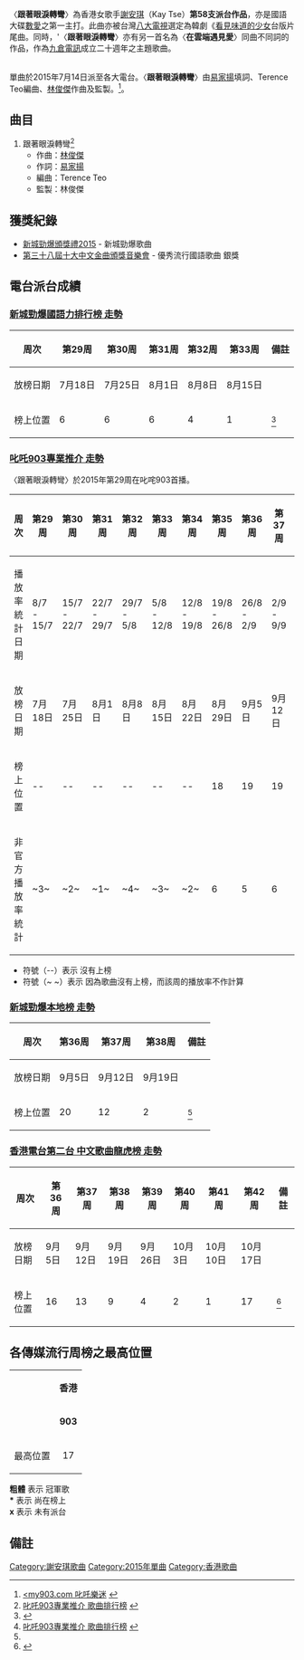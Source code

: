 {{Infobox Single 
| Name           = 跟著眼淚轉彎
| Cover          = 
| Artist         = [[謝安琪|謝安琪]]
| from Album     = '''[[數愛|數愛]]'''
| B-side         = 
| Released       = 2015年7月14日
| Format         = 電台派台
| Recorded       = 2014-2015年
| Genre          = [[粵語流行音樂|粵語]]
| Length         = 
| Label          = [[邁亞音樂|邁亞音樂]]、[[Ban_Ban_Music|Ban Ban Music]]
| Writer         = [[林俊傑|林俊傑]]、易家揚、Terence Teo
| Producer       = [[林俊傑|林俊傑]]
| Chronology     = [[謝安琪|謝安琪]]  派台單曲
| Last single    = 〈[[篋神|篋神]]〉<br/>(2015)
| This single    = 〈'''跟著眼淚轉彎'''〉<br/>(2015)
| Next single    =  〈[[羅生門_(歌曲)|羅生門]]〉<br/>(2015)
| Misc           = {{Extra album cover
  | Upper caption = 派台單曲封底
  | Type = single
  | Cover         = 
  | Lower caption = 
}}
}}

〈'''跟著眼淚轉彎'''〉為香港女歌手[[謝安琪|謝安琪]]（Kay Tse）'''第58支派台作品'''，亦是國語大碟[[數愛|數愛]]之第一主打。此曲亦被台灣[[八大電視|八大電視]]選定為韓劇《[[看見味道的少女|看見味道的少女]]台版片尾曲。同時，'〈'''跟著眼淚轉彎'''〉亦有另一首名為〈'''在雲端遇見愛'''〉同曲不同詞的作品，作為[[九倉電訊|九倉電訊]]成立二十週年之主題歌曲。

<BR>單曲於2015年7月14日派至各大電台。〈'''跟著眼淚轉彎'''〉由[[易家揚|易家揚]]填詞、Terence Teo編曲、[[林俊傑|林俊傑]]作曲及監製。<ref>[http://www.my903.com/my903/903music/detail.jsp?newsid=4964&category=search&index=0&keywords=跟著眼淚轉彎  <my903.com 叱吒樂迷] {{webarchive|url=https://web.archive.org/web/20160306100415/http://www.my903.com/my903/903music/detail.jsp?newsid=4964&category=search&index=0&keywords=%E8%B7%9F%E8%91%97%E7%9C%BC%E6%B7%9A%E8%BD%89%E5%BD%8E |date=2016-03-06 }}</ref>。

==曲目==
#跟著眼淚轉彎<ref>[http://www.my903.com/my903/903music/detail.jsp?newsid=4577&category=12_13_14_15_16&index=39 叱吒903專業推介 歌曲排行榜] {{webarchive|url=https://web.archive.org/web/20150402095153/http://www.my903.com/my903/903music/detail.jsp?newsid=4577&category=12_13_14_15_16&index=39 |date=2015-04-02 }}</ref>
#*作曲：[[林俊傑|林俊傑]]
#*作詞：[[易家揚|易家揚]]
#*編曲：Terence Teo
#*監製：林俊傑

==獲獎紀錄==
* [[2015年度新城勁爆頒獎禮得獎名單|新城勁爆頒獎禮2015]] - 新城勁爆歌曲
* [[第三十八屆十大中文金曲得獎名單|第三十八屆十大中文金曲頒獎音樂會]] - 優秀流行國語歌曲 銀獎

== 電台派台成績 ==

===[[新城知訊台|新城勁爆國語力排行榜 走勢]]===
{|class="wikitable"
!周次!!第29周!!第30周!!第31周!!第32周!!第33周!!備註
|-
!放榜日期!!7月18日!!7月25日!!8月1日!!8月8日!!8月15日!!
|-
!榜上位置!!6!!6!!6!!4!!1!!<ref name="#1">{{Cite web |url=http://www.metroradio.com.hk/997/Music/Chart/Local.aspx |title=新城勁爆本地榜 |accessdate=2015-09-13 |archive-date=2018-01-09 |archive-url=https://web.archive.org/web/20180109223615/http://www.metroradio.com.hk/997/Music/Chart/Local.aspx |dead-url=yes }}</ref>
|}


===[[叱咤903|叱吒903專業推介 走勢]]===
〈跟著眼淚轉彎〉於2015年第29周在叱咤903首播。
{|class="wikitable"
!周次!!第29周!!第30周!!第31周!!第32周!!第33周!!第34周!!第35周!!第36周!!第37周!!第38周!!備註
|-
!播放率統計日期!!8/7 - 15/7!!15/7 - 22/7!!22/7 - 29/7!!29/7 - 5/8!!5/8 - 12/8!!12/8 - 19/8!!19/8 - 26/8!!26/8 - 2/9!!2/9 - 9/9!!9/9 - 16/9!!
|-
!放榜日期!!7月18日!!7月25日!!8月1日!!8月8日!!8月15日!!8月22日!!8月29日!!9月5日!!9月12日!!9月19日!!
|-
!榜上位置!!--!!--!!--!!--!!--!!--!!18!!19!!19!!17!!<ref>[http://www.my903.com/my903/903music/detail.jsp?newsid=4480&category=12_13_14_15_16&index=27 叱吒903專業推介 歌曲排行榜] {{webarchive|url=https://web.archive.org/web/20160305133317/http://www.my903.com/my903/903music/detail.jsp?category=12_13_14_15_16&index=27&newsid=4480 |date=2016-03-05 }}</ref>
|-
!非官方播放率統計!!~3~!!~2~!!~1~!!~4~!!~3~!!~2~!!6!!5!!6!!5(+1)!!總計：22(+1)次
|}
*符號（--）表示 沒有上榜
*符號（~ ~）表示 因為歌曲沒有上榜，而該周的播放率不作計算

===[[新城知訊台|新城勁爆本地榜 走勢]]===
{|class="wikitable"
!周次!!第36周!!第37周!!第38周!!備註
|-
!放榜日期!!9月5日!!9月12日!!9月19日!!
|-
!榜上位置!!20!!12!!2!!<ref name="#1"/>
|}

===[[中文歌曲龍虎榜|香港電台第二台 中文歌曲龍虎榜 走勢]]===
{|class="wikitable"
!周次!!第36周!!第37周!!第38周!!第39周!!第40周!!第41周!!第42周!!備註
|-
!放榜日期!!9月5日!!9月12日!!9月19日!!9月26日!!10月3日!!10月10日!!10月17日!!
|-
!榜上位置!!16!!13!!9!!4!!2!!1!!17!!<ref>{{Cite web |url=http://programme.rthk.hk/channel/radio/programme.php?name=radio2%2Fchinesepopchart&p=411 |title=香港電台第二台 中文歌曲龍虎榜 |accessdate=2020-09-19 |archive-date=2017-03-05 |archive-url=https://web.archive.org/web/20170305161538/http://programme.rthk.hk/channel/radio/programme.php?name=radio2%2Fchinesepopchart&p=411 |dead-url=no }}</ref>
|}

==各傳媒流行周榜之最高位置==
{| class="wikitable" 
|- 
|rowspan=2|  || colspan=4 align="center"| '''香港'''  
|-
| '''903''' || '''RTHK''' || '''997''' ||  '''TVB''' 
|-
| 最高位置 || 17 || '''1''' || 本地榜:2<BR>國語榜:'''1''' || ×	 
|}

'''粗體''' 表示 冠軍歌<br>
'''*''' 表示 尚在榜上<br>
'''x''' 表示 未有派台

== 備註 ==
<div class="references-small">
<references></references>
</div>


{{謝安琪}}


{{謝安琪單曲列表}}



[[Category:謝安琪歌曲|Category:謝安琪歌曲]]
[[Category:2015年單曲|Category:2015年單曲]]
[[Category:香港歌曲|Category:香港歌曲]]